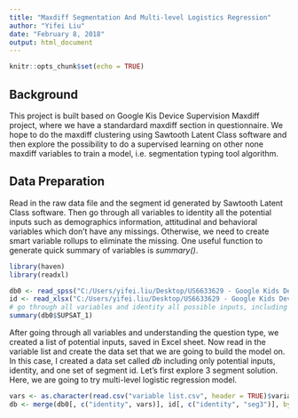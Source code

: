 ```yaml
---
title: "Maxdiff Segmentation And Multi-level Logistics Regression"
author: "Yifei Liu"
date: "February 8, 2018"
output: html_document
---
```


```r
knitr::opts_chunk$set(echo = TRUE)
```

## Background

This project is built based on Google Kis Device Supervision Maxdiff project, where we have a standardard maxdiff section in questionnaire. We hope to do the maxdiff clustering using Sawtooth Latent Class software and then explore the possibility to do a supervised learning on other none maxdiff variables to train a model, i.e. segmentation typing tool algorithm. 

## Data Preparation

Read in the raw data file and the segment id generated by Sawtooth Latent Class software. Then go through all variables to identity all the potential inputs such as demographics information, attitudinal and behavioral variables which don't have any missings. Otherwise, we need to create smart variable rollups to eliminate the missing. One useful function to generate quick summary of variables is *summary()*.
```r
library(haven)
library(readxl)

db0 <- read_spss("C:/Users/yifei.liu/Desktop/US6633629 - Google Kids Device Supervision- MaxDiff/US6633629_Google_Kids_Supervision-quick_profile (3).sav")
id <- read_xlsx("C:/Users/yifei.liu/Desktop/US6633629 - Google Kids Device Supervision- MaxDiff/segment id.xlsx", col_names = TRUE)
# go through all variables and identity all possible inputs, including demo info, attitudinal and behavioral vairables which doesn't have missings. 
summary(db0$SUPSAT_1)

```

After going through all variables and understanding the question type, we created a list of potential inputs, saved in Excel sheet. Now read in the variable list and create the data set that we are going to build the model on. In this case, I created a data set called *db* including only potential inputs, identity, and one set of segment id. Let's first explore 3 segment solution. Here, we are going to try multi-level logistic regression model. 
```r
vars <- as.character(read.csv("variable list.csv", header = TRUE)$variable)
db <- merge(db0[, c("identity", vars)], id[, c("identity", "seg3")], by = "identity")


```